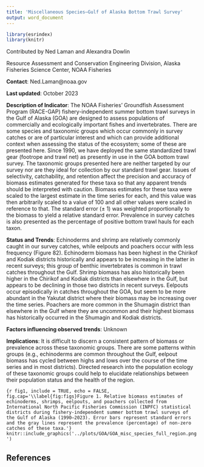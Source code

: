 ```yaml
---
title: 'Miscellaneous Species—Gulf of Alaska Bottom Trawl Survey'
output: word_document
---
```


```r
library(esrindex)
library(knitr)
```

Contributed by Ned Laman and Alexandra Dowlin

Resource Assessment and Conservation Engineering Division, Alaska Fisheries Science Center, NOAA Fisheries 

**Contact**: Ned.Laman@noaa.gov

**Last updated**: October 2023

**Description of Indicator**: The NOAA Fisheries’ Groundfish Assessment Program (RACE-GAP) fishery-independent summer bottom trawl surveys in the Gulf of Alaska (GOA) are designed to assess populations of commercially and ecologically important fishes and invertebrates. There are some species and taxonomic groups which occur commonly in survey catches or are of particular interest and which can provide additional context when assessing the status of the ecosystem; some of these are presented here. Since 1990, we have deployed the same standardized trawl gear (footrope and trawl net) as presently in use in the GOA bottom trawl survey. The taxonomic groups presented here are neither targeted by our survey nor are they ideal for collection by our standard trawl gear. Issues of selectivity, catchability, and retention affect the precision and accuracy of biomass estimates generated for these taxa so that any apparent trends should be interpreted with caution. Biomass estimates for these taxa were scaled to the largest estimate in the time series for each, and this value was then arbitrarily scaled to a value of 100 and all other values were scaled in reference to that. The standard error (± 1) was weighted proportionally to the biomass to yield a relative standard error. Prevalence in survey catches is also presented as the percentage of positive bottom trawl hauls for each taxon.

**Status and Trends**: Echinoderms and shrimp are relatively commonly caught in our survey catches, while eelpouts and poachers occur with less frequency (Figure 82). Echinoderm biomass has been highest in the Chirikof and Kodiak districts historically and appears to be increasing in the latter in recent surveys; this group of benthic invertebrates is common in trawl catches throughout the Gulf. Shrimp biomass has also historically been higher in the Chirikof and Kodiak districts than elsewhere in the Gulf, but appears to be declining in those two districts in recent surveys. Eelpouts occur episodically in catches throughout the GOA, but seem to be more abundant in the Yakutat district where their biomass may be increasing over the time series. Poachers are more common in the Shumagin district than elsewhere in the Gulf where they are uncommon and their highest biomass has historically occurred in the Shumagin and Kodiak districts.

**Factors influencing observed trends**: Unknown

**Implications**: It is difficult to discern a consistent pattern of biomass or prevalence across these taxonomic groups. There are some patterns within groups (e.g., echinoderms are common throughout the Gulf, eelpout biomass has cycled between highs and lows over the course of the time series and in most districts). Directed research into the population ecology of these taxonomic groups could help to elucidate relationships between their population status and the health of the region.




```{r fig1, include = TRUE, echo = FALSE, fig.cap='\\label{fig:figs}Figure 1. Relative biomass estimates of echinoderms, shrimps, eelpouts, and poachers collected from International North Pacific Fisheries Commission (INPFC) statistical districts during fishery-independent summer bottom trawl surveys of the Gulf of Alaska (1990–2023). Error bars represent standard errors and the gray lines represent the prevalence (percentage) of non-zero catches of these taxa.'}
knitr::include_graphics('../plots/GOA/GOA_misc_species_full_region.png')
```



## References
